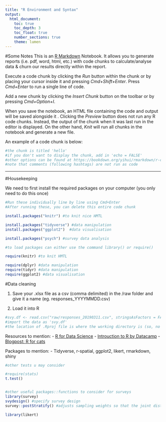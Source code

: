 ```yaml
---
title: "R Environment and Syntax"
output:
  html_document:
    toc: true
    toc_depth: 3
    toc_float: true
    number_sections: true
    theme: lumen
---
```







#Some Notes
This is an [R Markdown](http://rmarkdown.rstudio.com) Notebook. It allows you to generate reports (i.e. pdf, word, html, etc.) with code chunks to calculate/analyse data & churn our results directly within the report.

Execute a code chunk by clicking the *Run* button within the chunk or by placing your cursor inside it and pressing *Cmd+Shift+Enter*. Press *Cmd+Enter* to run a single line of code.

Add a new chunk by clicking the *Insert Chunk* button on the toolbar or by pressing *Cmd+Option+I*.

When you save the notebook, an HTML file containing the code and output will be saved alongside it . Clicking the *Preview* button does not run any R code chunks. Instead, the output of the chunk when it was last run in the editor is displayed. On the other hand, *Knit* will run all chunks in the notebook and generate a new file.

An example of a code chunk is below:
```r
#the chunk is titled 'hello'
#if you don't want to display the chunk, add in 'echo = FALSE'
#other options can be found at https://bookdown.org/yihui/rmarkdown/r-code.html
#note that comments (following hashtags) are not run as code
```

------------------------

#Housekeeping

We need to first install the required packages on your computer (you only need to do this once)
```r
#Run these individually line by line using Cmd+Enter
#After running these, you can delete this entire code chunk

install.packages("knitr") #to knit nice HMTL

install.packages("tidyverse") #data manipulation
install.packages("ggplot2")  #data visualisation

install.packages("psych") #survey data analysis
```

```r
#to load packages can either use the command library() or require()

require(knitr) #to knit HMTL

require(dplyr) #data manipulation
require(tidyr) #data manipulation
require(ggplot2) #data visualisation

```


#Data cleaning

1) Save your .xlsx file as a csv (comma delimited) in the /raw folder and give it a name (eg. responses_YYYYMMDD.csv)

2) Load it into R

```r
#svy.df <- read.csv("raw/responses_20190311.csv", stringsAsFactors = FALSE, check.names=FALSE) 
#import the data as 'svy.df'
#the location of .Rproj file is where the working directory is (so, no need to type the entire file path)
```




Resources to mention:
- [R for Data Science](https://r4ds.had.co.nz)
- [Introuction to R by Datacamp](https://www.datacamp.com/courses/free-introduction-to-r)
- [Blogpost: R for cats](https://www.rforcats.net)

Packages to mention:
- Tidyverse, r-spatial, ggplot2, likert, rmarkdown, shiny

```r
#other tests u may consider

#require(stats)
t.test()


#other useful packages::functions to consider for surveys
library(survey)
svydesign() #specify survey design
survey::postStratify() #adjusts sampling weights so that the joint distribution of a set of post-stratifying variables matches the known population joint distribution. 

library(likert)

```



